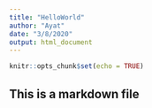 ```yaml
---
title: "HelloWorld"
author: "Ayat"
date: "3/8/2020"
output: html_document
---
```


```r
knitr::opts_chunk$set(echo = TRUE)
```

## This is a markdown file